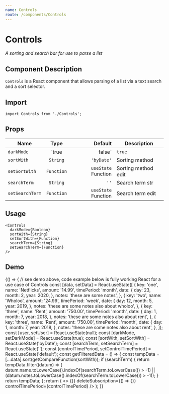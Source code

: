 ```yaml
---
name: Controls
route: /components/Controls
---
```



# Controls
_A sorting and search bar for use to parse a list_
<Props of={Controls} />

## Component Description
`Controls` is a React component that allows parsing of a list via a text search and a sort selector.

## Import
```
import Controls from './Controls';
```

## Props
| Name            | Type           | Default              | Description          |
| --------------- |:--------------:| --------------------:| -------------------- |
| `darkMode`      | `true | false` |  `true`              |  Enable dark mode?   |
| `sortWith`      | `String`       |  `'byDate'`          |  Sorting method      |
| `setSortWith`   | `Function`     |  `useState` Function |  Sorting method edit |
| `searchTerm`    | `String`       |  `''`                |  Search term str     |
| `setSearchTerm` | `Function`     |  `useState` Function |  Search term edit    |

## Usage
```
<Controls 
  darkMode={Boolean}
  sortWith={String}
  setSortWith={Function}
  searchTerm={String}
  setSearchTerm={Function}
/>
```

## Demo
<Playground>
  {() => {
    // see demo above, code example below is fully working React for a use case of Controls
    const [data, setData] = React.useState([
      {
        key: 'one',
        name: 'Netflicks',
        amount: '14.99',
        timePeriod: 'month',
        date: {
          day: 23,
          month: 2,
          year: 2020,
        },
        notes: 'these are some notes',
      },
      {
        key: 'two',
        name: 'Wholoo',
        amount: '24.99',
        timePeriod: 'week',
        date: {
          day: 12,
          month: 5,
          year: 2019,
        },
        notes: 'these are some notes also about wholoo',
      },
      {
        key: 'three',
        name: 'Rent',
        amount: '750.00',
        timePeriod: 'month',
        date: {
          day: 1,
          month: 7,
          year: 2018,
        },
        notes: 'these are some notes also about rent',
      },
      {
        key: 'three',
        name: 'Rent',
        amount: '750.00',
        timePeriod: 'month',
        date: {
          day: 1,
          month: 7,
          year: 2018,
        },
        notes: 'these are some notes also about rent',
      },
    ]);
    const [user, setUser] = React.useState(null);
    const [darkMode, setDarkMode] = React.useState(true);
    const [sortWith, setSortWith] = React.useState('byDate');
    const [searchTerm, setSearchTerm] = React.useState('');
    const [controlTimePeriod, setControlTimePeriod] = React.useState('default');
    const getFilteredData = () => {
      const tempData = [...data].sort(getCompareFunction(sortWith));
      if (searchTerm) {
        return tempData.filter((datum) => (
          datum.name.toLowerCase().indexOf(searchTerm.toLowerCase()) > -1)
          || (datum.notes.toLowerCase().indexOf(searchTerm.toLowerCase()) > -1));
      }
      return tempData;
    };
    return (
      <>
        <Controls 
          darkMode={darkMode}
          sortWith={sortWith}
          setSortWith={setSortWith}
          searchTerm={searchTerm}
          setSearchTerm={setSearchTerm}
        />
        <SubscriptionList
          user={user}
          searchTerm={searchTerm}
          data={getFilteredData()}
          editSubscription={() => {}}
          deleteSubscription={() => {}}
          controlTimePeriod={controlTimePeriod}
        />
      </>
    );
  }}  
</Playground>
